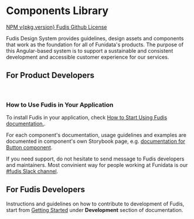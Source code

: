 
<Meta title="Documentation/Introduction/Welcome" />

<div class="full-width-bg">

# Components Library

</div>

<Unstyled>
  <div class="welcome-page-wrapper">
    <a class="welcome-page-link" href="https://www.npmjs.com/package/@funidata/ngx-fudis">
      NPM v{pkg.version}
    </a>
    <a class="welcome-page-link" href="https://github.com/funidata/fudis">
      Fudis Github
    </a>
    <a class="welcome-page-link" href="https://github.com/funidata/fudis/blob/main/LICENSE">
      License
    </a>
  </div>
</Unstyled>

Fudis Design System provides guidelines, design assets and components that work as the foundation
for all of Funidata's products. The purpose of this Angular-based system is to support a sustainable
and consistent development and accessible customer experience for our services.

## For Product Developers

<br />

### How to Use Fudis in Your Application

To install Fudis in your application, check [How to Start Using Fudis documentation.](/docs/documentation-introduction-how-to-start-using-fudis--documentation).

For each component's documentation, usage guidelines and examples are documented in component's own Storybook page, e.g. [documentation for Button component](/docs/components-button--documentation).

If you need support, do not hesitate to send message to Fudis developers and maintainers. Most convinient way for people working at Funidata is our [#fudis Slack channel](https://sisudev.slack.com/archives/C03G46K6LG1).

## For Fudis Developers

Instructions and guidelines on how to contribute to development of Fudis, start from [Getting Started](/docs/documentation-development-getting-started--documentation) under **Development** section of documentation.
